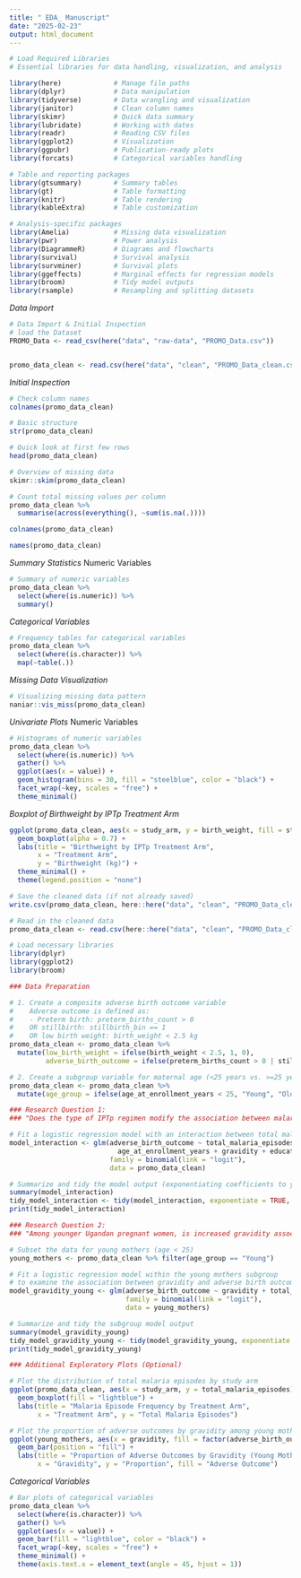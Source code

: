 ```yaml
---
title: " EDA_ Manuscript"
date: "2025-02-23"
output: html_document
---
```


  
  



```r
# Load Required Libraries
# Essential libraries for data handling, visualization, and analysis

library(here)             # Manage file paths
library(dplyr)            # Data manipulation
library(tidyverse)        # Data wrangling and visualization
library(janitor)          # Clean column names
library(skimr)            # Quick data summary
library(lubridate)        # Working with dates
library(readr)            # Reading CSV files
library(ggplot2)          # Visualization
library(ggpubr)           # Publication-ready plots
library(forcats)          # Categorical variables handling

# Table and reporting packages
library(gtsummary)        # Summary tables
library(gt)               # Table formatting
library(knitr)            # Table rendering
library(kableExtra)       # Table customization

# Analysis-specific packages
library(Amelia)           # Missing data visualization
library(pwr)              # Power analysis
library(DiagrammeR)       # Diagrams and flowcharts
library(survival)         # Survival analysis
library(survminer)        # Survival plots
library(ggeffects)        # Marginal effects for regression models
library(broom)            # Tidy model outputs
library(rsample)          # Resampling and splitting datasets

```




*Data Import*
```r
# Data Import & Initial Inspection 
# load the Dataset
PROMO_Data <- read_csv(here("data", "raw-data", "PROMO_Data.csv"))


promo_data_clean <- read.csv(here("data", "clean", "PROMO_Data_clean.csv"))
```



*Initial Inspection*

```r
# Check column names
colnames(promo_data_clean)

# Basic structure
str(promo_data_clean)

# Quick look at first few rows
head(promo_data_clean)

# Overview of missing data
skimr::skim(promo_data_clean)

# Count total missing values per column
promo_data_clean %>% 
  summarise(across(everything(), ~sum(is.na(.))))

```



```r
colnames(promo_data_clean)
```

```r
names(promo_data_clean)
```




*Summary Statistics*
Numeric Variables
```r
# Summary of numeric variables
promo_data_clean %>% 
  select(where(is.numeric)) %>% 
  summary()

```


*Categorical Variables*
```r
# Frequency tables for categorical variables
promo_data_clean %>% 
  select(where(is.character)) %>% 
  map(~table(.))

```



*Missing Data Visualization*
```r
# Visualizing missing data pattern
naniar::vis_miss(promo_data_clean)

```
















*Univariate Plots*
Numeric Variables
```r
# Histograms of numeric variables
promo_data_clean %>% 
  select(where(is.numeric)) %>% 
  gather() %>% 
  ggplot(aes(x = value)) +
  geom_histogram(bins = 30, fill = "steelblue", color = "black") +
  facet_wrap(~key, scales = "free") +
  theme_minimal()

```








*Boxplot of Birthweight by IPTp Treatment Arm*

```r
ggplot(promo_data_clean, aes(x = study_arm, y = birth_weight, fill = study_arm)) +
  geom_boxplot(alpha = 0.7) +
  labs(title = "Birthweight by IPTp Treatment Arm",
       x = "Treatment Arm",
       y = "Birthweight (kg)") +
  theme_minimal() +
  theme(legend.position = "none")

```







```r
# Save the cleaned data (if not already saved)
write.csv(promo_data_clean, here::here("data", "clean", "PROMO_Data_clean.csv"), row.names = FALSE)

# Read in the cleaned data
promo_data_clean <- read.csv(here::here("data", "clean", "PROMO_Data_clean.csv"))

# Load necessary libraries
library(dplyr)
library(ggplot2)
library(broom)

### Data Preparation

# 1. Create a composite adverse birth outcome variable
#    Adverse outcome is defined as: 
#    - Preterm birth: preterm_births_count > 0 
#    OR stillbirth: stillbirth_bin == 1 
#    OR low birth weight: birth_weight < 2.5 kg
promo_data_clean <- promo_data_clean %>%
  mutate(low_birth_weight = ifelse(birth_weight < 2.5, 1, 0),
         adverse_birth_outcome = ifelse(preterm_births_count > 0 | stillbirth_bin == 1 | low_birth_weight == 1, 1, 0))

# 2. Create a subgroup variable for maternal age (<25 years vs. >=25 years)
promo_data_clean <- promo_data_clean %>%
  mutate(age_group = ifelse(age_at_enrollment_years < 25, "Young", "Older"))

### Research Question 1: 
### "Does the type of IPTp regimen modify the association between malaria episode frequency and adverse birth outcomes in Ugandan pregnant women?"

# Fit a logistic regression model with an interaction between total malaria episodes and study_arm
model_interaction <- glm(adverse_birth_outcome ~ total_malaria_episodes * study_arm + 
                           age_at_enrollment_years + gravidity + education_level,
                         family = binomial(link = "logit"),
                         data = promo_data_clean)

# Summarize and tidy the model output (exponentiating coefficients to yield odds ratios)
summary(model_interaction)
tidy_model_interaction <- tidy(model_interaction, exponentiate = TRUE, conf.int = TRUE)
print(tidy_model_interaction)

### Research Question 2: 
### "Among younger Ugandan pregnant women, is increased gravidity associated with a reduced risk of adverse birth outcomes?"

# Subset the data for young mothers (age < 25)
young_mothers <- promo_data_clean %>% filter(age_group == "Young")

# Fit a logistic regression model within the young mothers subgroup 
# to examine the association between gravidity and adverse birth outcomes
model_gravidity_young <- glm(adverse_birth_outcome ~ gravidity + total_malaria_episodes + education_level,
                             family = binomial(link = "logit"),
                             data = young_mothers)

# Summarize and tidy the subgroup model output
summary(model_gravidity_young)
tidy_model_gravidity_young <- tidy(model_gravidity_young, exponentiate = TRUE, conf.int = TRUE)
print(tidy_model_gravidity_young)

### Additional Exploratory Plots (Optional)

# Plot the distribution of total malaria episodes by study arm
ggplot(promo_data_clean, aes(x = study_arm, y = total_malaria_episodes)) +
  geom_boxplot(fill = "lightblue") +
  labs(title = "Malaria Episode Frequency by Treatment Arm", 
       x = "Treatment Arm", y = "Total Malaria Episodes")

# Plot the proportion of adverse outcomes by gravidity among young mothers
ggplot(young_mothers, aes(x = gravidity, fill = factor(adverse_birth_outcome))) +
  geom_bar(position = "fill") +
  labs(title = "Proportion of Adverse Outcomes by Gravidity (Young Mothers)",
       x = "Gravidity", y = "Proportion", fill = "Adverse Outcome")

```

















*Categorical Variables*
```r
# Bar plots of categorical variables
promo_data_clean %>% 
  select(where(is.character)) %>% 
  gather() %>% 
  ggplot(aes(x = value)) +
  geom_bar(fill = "lightblue", color = "black") +
  facet_wrap(~key, scales = "free") +
  theme_minimal() +
  theme(axis.text.x = element_text(angle = 45, hjust = 1))

```




